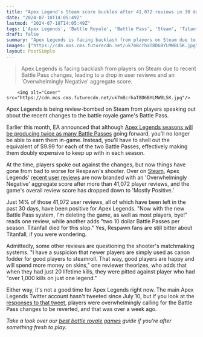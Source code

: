 ```yaml
---
title: "Apex Legend's Steam score buckles after 41,072 reviews in 30 days leave it 'Overwhelmingly Negative,' as fans voice frustrations over recent battle pass changes"
date: "2024-07-18T14:05:49Z"
lastmod: "2024-07-18T14:05:49Z"
tags: ['Apex Legends', 'Battle Royale', 'Battle Pass', 'Steam', 'Titanfall', 'Matchmaking']
draft: false
summary: "Apex Legends is facing backlash from players on Steam due to recent Battle Pass changes, leading to a drop in user reviews and an 'Overwhelmingly Negative' aggregate score."
images: ["https://cdn.mos.cms.futurecdn.net/uk7mBcrhaT8D6BYLMWBL5K.jpg"]
layout: PostSimple
---
```

> Apex Legends is facing backlash from players on Steam due to recent Battle Pass changes, leading to a drop in user reviews and an 'Overwhelmingly Negative' aggregate score.


        <img alt="Cover" src="https://cdn.mos.cms.futurecdn.net/uk7mBcrhaT8D6BYLMWBL5K.jpg"/>
        
Apex Legends is being review-bombed on Steam from players speaking out about the recent changes to the battle royale game's Battle Pass.

Earlier this month, EA announced that although [Apex Legends seasons will be producing twice as many Battle Passes](https://www.gamesradar.com/games/apex-legends/ea-announces-apex-legends-is-getting-twice-as-many-battle-passes-and-you-can-no-longer-earn-them-in-game/) going forward, you'll no longer be able to earn them in-game. Instead, you'll have to shell out the equivalent of $9.99 for each of the two Battle Passes, effectively making them doubly expensive to keep up with in each season.

At the time, players spoke out against the changes, but now things have gone from bad to worse for Respawn's shooter. Over on [Steam](https://store.steampowered.com/app/1172470/Apex_Legends/), Apex Legends' [recent user reviews](https://store.steampowered.com/app/1172470/Apex_Legends/#app_reviews_hash) are now branded with an 'Overwhelmingly Negative' aggregate score after more than 41,072 player reviews, and the game's overall review score has dropped down to 'Mostly Positive.'

Just 14% of those 41,072 user reviews, all of which have been left in the past 30 days, have been positive for Apex Legends. "Now with the new Battle Pass system, I'm deleting the game, as well as most players, bye!" reads one review, while another adds "two 10 dollar Battle Passes per season. Titanfall died for this slop." Yes, Respawn fans are still bitter about Titanfall, if you were wondering.

Admittedly, some other reviews are questioning the shooter's matchmaking systems. "I have a suspicion that newer players are simply used as canon fodder for good players to steamroll. That way, good players are happy and will spend more money on skins," one reviewer theorizes, who adds that when they had just 20 lifetime kills, they were pitted against player who had "over 1,000 kills on just one legend."

Either way, it's not a good time for Apex Legends right now. The main Apex Legends Twitter account hasn't tweeted since July 10, but if you look at the [responses to that tweet](https://x.com/Respawn/status/1811171208823820564), players were overwhelmingly calling for the Battle Pass changes to be reverted, and that was over a week ago.

*Take a look over our *[<em>best battle royale games</em>](https://www.gamesradar.com/best-battle-royale-games/)* guide if you're after something fresh to play.*
        